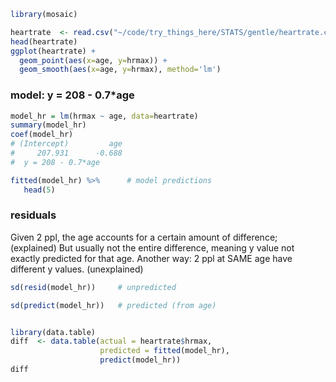 ```r

library(mosaic)

heartrate  <- read.csv("~/code/try_things_here/STATS/gentle/heartrate.csv")
head(heartrate)
ggplot(heartrate) + 
  geom_point(aes(x=age, y=hrmax)) + 
  geom_smooth(aes(x=age, y=hrmax), method='lm')
``` 

### model:  y = 208 - 0.7*age
```r
model_hr = lm(hrmax ~ age, data=heartrate)
summary(model_hr)
coef(model_hr)
# (Intercept)         age 
#     207.931      -0.688 
#  y = 208 - 0.7*age

fitted(model_hr) %>%      # model predictions
   head(5)
```
### residuals
Given 2 ppl, the age accounts for a certain amount of difference; (explained)
But usually not the entire difference, meaning y value not exactly predicted for that age.
Another way: 2 ppl at SAME age have different y values. (unexplained)

```r
sd(resid(model_hr))     # unpredicted

sd(predict(model_hr))   # predicted (from age)


library(data.table)
diff  <- data.table(actual = heartrate$hrmax,
                    predicted = fitted(model_hr),
                    predict(model_hr))
diff
```


